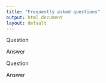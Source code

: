 ```yaml
---
title: "Frequently asked questions"
output: html_document
layout: default
---
```


<div class="panel panel-success">
<div class="panel-heading">
<i class="fa fa-question-circle"></i>
Question
</div>
<div class="panel-body">
Answer
</div>
</div>

<div class="panel panel-success">
<div class="panel-heading">
<i class="fa fa-question-circle"></i>
Question
</div>
<div class="panel-body">
Answer
</div>
</div>


